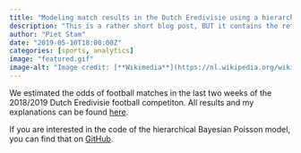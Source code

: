```yaml
---
title: "Modeling match results in the Dutch Eredivisie using a hierarchical Bayesian Poisson model"
description: "This is a rather short blog post, BUT it contains the references to where you can find all the code and estimation results of my first application."
author: "Piet Stam"
date: "2019-05-10T18:00:00Z"
categories: [sports, analytics]
image: "featured.gif"
image-alt: "Image credit: [**Wikimedia**](https://nl.wikipedia.org/wiki/Thomas_Bayes#/media/Bestand:Thomas_Bayes.gif)"
---
```


We estimated the odds of football matches in the last two weeks of the 2018/2019 Dutch Eredivisie football competiton. All results and my explanations can be found [here](http://htmlpreview.github.io/?https://github.com/pjastam/r-bayesian-football-odds/blob/1409c9e8bbcfe92d8526e2fc866e0f7a57549d60/NL_eredivisie_2014_2019.nb.html).

If you are interested in the code of the hierarchical Bayesian Poisson model, you can find that on [GitHub](https://github.com/pjastam/r-bayesian-football-odds).